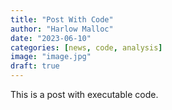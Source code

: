 ```yaml
---
title: "Post With Code"
author: "Harlow Malloc"
date: "2023-06-10"
categories: [news, code, analysis]
image: "image.jpg"
draft: true
---
```


This is a post with executable code.
